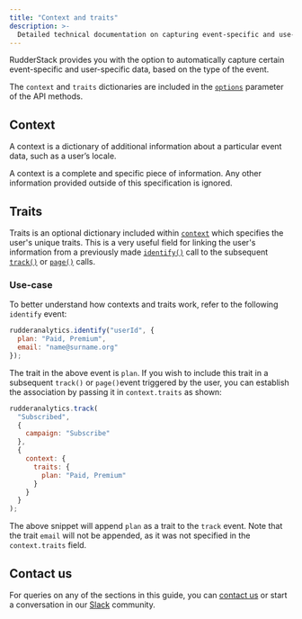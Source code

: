 ```yaml
---
title: "Context and traits"
description: >-
  Detailed technical documentation on capturing event-specific and use-specific data using the context and trait dictionaries.
---
```


RudderStack provides you with the option to automatically capture certain event-specific and user-specific data, based on the type of the event.

The `context` and `traits` dictionaries are included in the [`options`](#options) parameter of the API methods.

## Context

A context is a dictionary of additional information about a particular event data, such as a user’s locale.

<div class="infoBlock">
A context is a complete and specific piece of information. Any other information provided outside of this specification is ignored.
</div>

## Traits

Traits is an optional dictionary included within [`context`](#context) which specifies the user's unique traits. This is a very useful field for linking the user's information from a previously made [`identify()`](#identify) call to the subsequent [`track()`](#track) or [`page()`](#page) calls.

### Use-case

To better understand how contexts and traits work, refer to the following `identify` event:

```javascript
rudderanalytics.identify("userId", {
  plan: "Paid, Premium",
  email: "name@surname.org"
});
```

The trait in the above event is `plan`. If you wish to include this trait in a subsequent `track()` or `page()`event triggered by the user, you can establish the association by passing it in `context.traits` as shown:

```javascript
rudderanalytics.track(
  "Subscribed",
  {
    campaign: "Subscribe"
  },
  {
    context: {
      traits: {
        plan: "Paid, Premium"
      }
    }
  }
);
```

The above snippet will append `plan` as a trait to the `track` event. Note that the trait `email` will not be appended, as it was not specified in the `context.traits` field.

## Contact us

For queries on any of the sections in this guide, you can [contact us](mailto:%20docs@rudderstack.com) or start a conversation in our [Slack](https://rudderstack.com/join-rudderstack-slack-community) community.